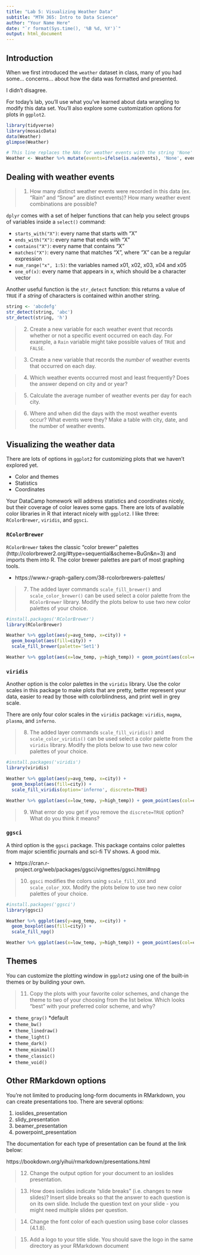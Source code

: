 ```yaml
---
title: "Lab 5: Visualizing Weather Data"
subtitle: "MTH 365: Intro to Data Science"
author: "Your Name Here"
date: "`r format(Sys.time(), '%B %d, %Y')`"
output: html_document
---
```


## Introduction

When we first introduced the `weather` dataset in class, many of you had some... concerns... about how the data was formatted and presented.

I didn't disagree.

For today's lab, you'll use what you've learned about data wrangling to modify this data set. You'll also explore some customization options for plots in `ggplot2`.

```r
library(tidyverse)
library(mosaicData)
data(Weather)
glimpse(Weather)

# This line replaces the NAs for weather events with the string 'None'
Weather <- Weather %>% mutate(events=ifelse(is.na(events), 'None', events))
```

## Dealing with weather events

> 1. How many distinct weather events were recorded in this data (ex. "Rain" and "Snow" are distinct events)? How many weather event combinations are possible?

`dplyr` comes with a set of helper functions that can help you select groups of variables inside a `select()` command:

- `starts_with("X")`: every name that starts with "X"
- `ends_with("X")`: every name that ends with "X"
- `contains("X")`: every name that contains "X"
- `matches("X")`: every name that matches "X", where "X" can be a regular expression
- `num_range("x", 1:5)`: the variables named x01, x02, x03, x04 and x05
- `one_of(x)`: every name that appears in x, which should be a character vector

Another useful function is the `str_detect` function: this returns a value of `TRUE` if a _string_ of characters is contained within another string.

```r
string <- 'abcdefg'
str_detect(string, 'abc')
str_detect(string, 'h')
```

> 2. Create a new variable for each weather event that records whether or not a specific event occurred on each day. For example, a `Rain` variable might take possible values of `TRUE` and `FALSE`.

> 3. Create a new variable that records the _number_ of weather events that occurred on each day.

> 4. Which weather events occurred most and least frequently? Does the answer depend on city and or year?

> 5. Calculate the average number of weather events per day for each city.

> 6. Where and when did the days with the most weather events occur? What events were they? Make a table with city, date, and the number of weather events.


## Visualizing the weather data

There are lots of options in `ggplot2` for customizing plots that we haven't explored yet.

- Color and themes
- Statistics
- Coordinates

Your DataCamp homework will address statistics and coordinates nicely, but their coverage of color leaves some gaps. There are lots of available color libraries in R that interact nicely with `ggplot2`. I like three: `RColorBrewer`, `viridis`, and `ggsci`.

### `RColorBrewer`

`RColorBrewer` takes the classic "color brewer" palettes (http://colorbrewer2.org/#type=sequential&scheme=BuGn&n=3) and imports them into R. The color brewer palettes are part of most graphing tools. 

- https://www.r-graph-gallery.com/38-rcolorbrewers-palettes/

> 7. The added layer commands `scale_fill_brewer()` and `scale_color_brewer()` can be used select a color palette from the `RColorBrewer` library. Modify the plots below to use two new color palettes of your choice.

```r
#install.packages('RColorBrewer')
library(RColorBrewer)

Weather %>% ggplot(aes(y=avg_temp, x=city)) +
  geom_boxplot(aes(fill=city)) + 
  scale_fill_brewer(palette='Set1')

Weather %>% ggplot(aes(x=low_temp, y=high_temp)) + geom_point(aes(col=city)) + scale_colour_brewer(palette='Set1')
```

### `viridis`

Another option is the color palettes in the `viridis` library. Use the color scales in this package to make plots that are pretty, better represent your data, easier to read by those with colorblindness, and print well in grey scale.

There are only four color scales in the `viridis` package: `viridis`, `magma`, `plasma`, and `inferno`. 

> 8. The added layer commands `scale_fill_viridis()` and `scale_color_viridis()` can be used select a color palette from the `viridis` library. Modify the plots below to use two new color palettes of your choice.

```r
#install.packages('viridis')
library(viridis)

Weather %>% ggplot(aes(y=avg_temp, x=city)) +
  geom_boxplot(aes(fill=city)) + 
  scale_fill_viridis(option='inferno', discrete=TRUE)

Weather %>% ggplot(aes(x=low_temp, y=high_temp)) + geom_point(aes(col=city)) + scale_colour_viridis(option='inferno', discrete=TRUE)
```

> 9. What error do you get if you remove the `discrete=TRUE` option? What do you think it means?

### `ggsci`

A third option is the `ggsci` package. This package contains color palettes from major scientific journals and sci-fi TV shows. A good mix.

- https://cran.r-project.org/web/packages/ggsci/vignettes/ggsci.html#npg

> 10. `ggsci` modifies the colors using `scale_fill_XXX` and `scale_color_XXX`. Modify the plots below to use two new color palettes of your choice.

```r
#install.packages('ggsci')
library(ggsci)

Weather %>% ggplot(aes(y=avg_temp, x=city)) +
  geom_boxplot(aes(fill=city)) + 
  scale_fill_npg()

Weather %>% ggplot(aes(x=low_temp, y=high_temp)) + geom_point(aes(col=city)) + scale_color_npg()
```

## Themes

You can customize the plotting window in `ggplot2` using one of the built-in themes or by building your own.

> 11. Copy the plots with your favorite color schemes, and change the theme to two of your choosing from the list below. Which looks "best" with your preferred color scheme, and why?

- `theme_gray()` *default
- `theme_bw()`
- `theme_linedraw()`
- `theme_light()`
- `theme_dark()`
- `theme_minimal()`
- `theme_classic()`
- `theme_void()`


## Other RMarkdown options

You're not limited to producing long-form documents in RMarkdown, you can create presentations too. There are several options:

1. ioslides_presentation
2. slidy_presentation
3. beamer_presentation
4. powerpoint_presentation

The documentation for each type of presentation can be found at the link below:

https://bookdown.org/yihui/rmarkdown/presentations.html

> 12. Change the output option for your document to an ioslides presentation. 

> 13. How does ioslides indicate "slide breaks" (i.e. changes to new slides)? Insert slide breaks so that the answer to each question is on its own slide. Include the question text on your slide - you might need multiple slides per question.

> 14. Change the font color of each question using base color classes (4.1.8).

> 15. Add a logo to your title slide. You should save the logo in the same directory as your RMarkdown document

